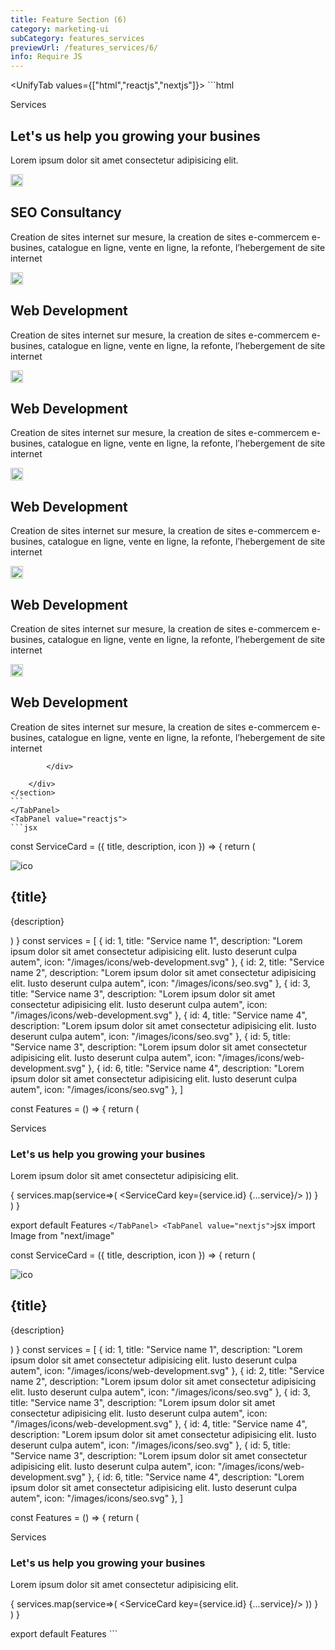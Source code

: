 ```yaml
---
title: Feature Section (6)
category: marketing-ui
subCategory: features_services
previewUrl: /features_services/6/
info: Require JS
---
```


<UnifyTab values={["html","reactjs","nextjs"]}>
    <TabPanel value="html">
    ```html
    <section class="py-20">
        <div class="max-w-7xl mx-auto px-5 sm:px-10 md:px-12 lg:px-5 flex flex-col items-start gap-10 xl:gap-14">
            <div class="flex flex-col gap-5">
                <div class="space-y-4 max-w-xl">
                    <span class="rounded-lg bg-blue-50 dark:bg-gray-900 px-2.5 py-1 text-xs font-semibold tracking-wide text-blue-800 dark:text-gray-100">Services</span>
                    <h1 class="text-3xl font-semibold text-blue-950 dark:text-gray-200 md:text-4xl xl:text-5xl leading-tight">Let's us help you growing your busines</h1>
                </div>
                <p class="text-gray-700 dark:text-gray-300">Lorem ipsum dolor sit amet consectetur adipisicing
                    elit.</p>
            </div>
            <div class="grid sm:grid-cols-2 lg:grid-cols-3 gap-8 sm:items-stretch">
                <div
                    class="rounded-lg h-auto flex flex-col p-6 md:p-8 bg-gray-100 dark:bg-gray-900">
                    <div class="p-2 rounded-md bg-gray-200 dark:bg-gray-800 w-max">
                        <div
                            class="w-12 h-12 flex items-center justify-center">
                            <img src="/images/icons/seo.svg" alt="ico"
                                class="w-auto h-10" width="20">
                        </div>
                    </div>
                    <div class="space-y-5 mt-6">
                        <h2 class="text-xl relative  font-semibold text-gray-900 dark:text-white">SEO Consultancy</h2>
                        <p class="text-gray-700 dark:text-gray-300 text-justify line-clamp-3">
                            Creation de sites internet sur mesure, la creation de sites e-commercem e-busines,
                            catalogue en ligne, vente en ligne, la refonte, l’hebergement de site internet
                        </p>
                    </div>
                </div>
                <div
                    class="rounded-lg h-auto flex flex-col p-6 md:p-8 bg-gray-100 dark:bg-gray-900">
                    <div class="p-2 rounded-md bg-gray-200 dark:bg-gray-800 w-max">
                        <div
                            class="w-12 h-12 flex items-center justify-center">
                            <img src="/images/icons/web-development.svg" alt="ico"
                                class="w-auto h-10" width="20">
                        </div>
                    </div>
                    <div class="space-y-5 mt-6">
                        <h2 class="text-xl relative  font-semibold text-gray-900 dark:text-white">Web Development</h2>
                        <p class="text-gray-700 dark:text-gray-300 text-justify line-clamp-3">
                            Creation de sites internet sur mesure, la creation de sites e-commercem e-busines,
                            catalogue en ligne, vente en ligne, la refonte, l’hebergement de site internet
                        </p>
                    </div>
                </div>
                <div
                    class="rounded-lg h-auto flex flex-col p-6 md:p-8 bg-gray-100 dark:bg-gray-900">
                    <div class="p-2 rounded-md bg-gray-200 dark:bg-gray-800 w-max">
                        <div
                            class="w-12 h-12 flex items-center justify-center">
                            <img src="/images/icons/web-development.svg" alt="ico"
                                class="w-auto h-10" width="20">
                        </div>
                    </div>
                    <div class="space-y-5 mt-6">
                        <h2 class="text-xl relative  font-semibold text-gray-900 dark:text-white">Web Development</h2>
                        <p class="text-gray-700 dark:text-gray-300 text-justify line-clamp-3">
                            Creation de sites internet sur mesure, la creation de sites e-commercem e-busines,
                            catalogue en ligne, vente en ligne, la refonte, l’hebergement de site internet
                        </p>
                    </div>
                </div>
                <div
                    class="rounded-lg h-auto flex flex-col p-6 md:p-8 bg-gray-100 dark:bg-gray-900">
                    <div class="p-2 rounded-md bg-gray-200 dark:bg-gray-800 w-max">
                        <div
                            class="w-12 h-12 flex items-center justify-center">
                            <img src="/images/icons/web-development.svg" alt="ico"
                                class="w-auto h-10" width="20">
                        </div>
                    </div>
                    <div class="space-y-5 mt-6">
                        <h2 class="text-xl relative  font-semibold text-gray-900 dark:text-white">Web Development</h2>
                        <p class="text-gray-700 dark:text-gray-300 text-justify line-clamp-3">
                            Creation de sites internet sur mesure, la creation de sites e-commercem e-busines,
                            catalogue en ligne, vente en ligne, la refonte, l’hebergement de site internet
                        </p>
                    </div>
                </div>
                <div
                    class="rounded-lg h-auto flex flex-col p-6 md:p-8 bg-gray-100 dark:bg-gray-900">
                    <div class="p-2 rounded-md bg-gray-200 dark:bg-gray-800 w-max">
                        <div
                            class="w-12 h-12 flex items-center justify-center">
                            <img src="/images/icons/web-development.svg" alt="ico"
                                class="w-auto h-10" width="20">
                        </div>
                    </div>
                    <div class="space-y-5 mt-6">
                        <h2 class="text-xl relative  font-semibold text-gray-900 dark:text-white">Web Development</h2>
                        <p class="text-gray-700 dark:text-gray-300 text-justify line-clamp-3">
                            Creation de sites internet sur mesure, la creation de sites e-commercem e-busines,
                            catalogue en ligne, vente en ligne, la refonte, l’hebergement de site internet
                        </p>
                    </div>
                </div>
                <div
                    class="rounded-lg h-auto flex flex-col p-6 md:p-8 bg-gray-100 dark:bg-gray-900">
                    <div class="p-2 rounded-md bg-gray-200 dark:bg-gray-800 w-max">
                        <div
                            class="w-12 h-12 flex items-center justify-center">
                            <img src="/images/icons/web-development.svg" alt="ico"
                                class="w-auto h-10" width="20">
                        </div>
                    </div>
                    <div class="space-y-5 mt-6">
                        <h2 class="text-xl relative  font-semibold text-gray-900 dark:text-white">Web Development</h2>
                        <p class="text-gray-700 dark:text-gray-300 text-justify line-clamp-3">
                            Creation de sites internet sur mesure, la creation de sites e-commercem e-busines,
                            catalogue en ligne, vente en ligne, la refonte, l’hebergement de site internet
                        </p>
                    </div>
                </div>

            </div>

        </div>
    </section>
    ```
    </TabPanel>
    <TabPanel value="reactjs">
    ```jsx
const ServiceCard = ({ title, description, icon }) => {
    return (
        <div className="rounded-lg h-auto flex flex-col p-6 md:p-8 bg-gray-100 dark:bg-gray-900">
            <div className="p-2 rounded-md bg-gray-200 dark:bg-gray-800 w-max">
                <div className="w-12 h-12 flex items-center justify-center">
                    <img src={icon} alt="ico" className="w-auto h-10" width={20} />
                </div>
            </div>
            <div className="space-y-5 mt-6">
                <h2 className="text-xl relative  font-semibold text-gray-900 dark:text-white">
                    {title}
                </h2>
                <p className="text-gray-700 dark:text-gray-300 text-justify line-clamp-3">
                    {description}
                </p>
            </div>
        </div>
    )
}
const services = [
    {
        id: 1,
        title: "Service name 1",
        description: "Lorem ipsum dolor sit amet consectetur adipisicing elit. Iusto deserunt culpa autem",
        icon: "/images/icons/web-development.svg"
    },
    {
        id: 2,
        title: "Service name 2",
        description: "Lorem ipsum dolor sit amet consectetur adipisicing elit. Iusto deserunt culpa autem",
        icon: "/images/icons/seo.svg"
    },
    {
        id: 3,
        title: "Service name 3",
        description: "Lorem ipsum dolor sit amet consectetur adipisicing elit. Iusto deserunt culpa autem",
        icon: "/images/icons/web-development.svg"
    },
    {
        id: 4,
        title: "Service name 4",
        description: "Lorem ipsum dolor sit amet consectetur adipisicing elit. Iusto deserunt culpa autem",
        icon: "/images/icons/seo.svg"
    },
    {
        id: 5,
        title: "Service name 3",
        description: "Lorem ipsum dolor sit amet consectetur adipisicing elit. Iusto deserunt culpa autem",
        icon: "/images/icons/web-development.svg"
    },
    {
        id: 6,
        title: "Service name 4",
        description: "Lorem ipsum dolor sit amet consectetur adipisicing elit. Iusto deserunt culpa autem",
        icon: "/images/icons/seo.svg"
    },
]

const Features = () => {
    return (
        <section className="py-20">
            <div className="max-w-7xl mx-auto px-5 sm:px-10 md:px-12 lg:px-5 flex flex-col items-start gap-10 xl:gap-14">
                <div className="flex flex-col gap-5">
                    <div className="space-y-4 max-w-xl">
                        <span className="rounded-lg bg-blue-50 dark:bg-gray-900 px-2.5 py-1 text-xs font-semibold tracking-wide text-blue-800 dark:text-gray-100">Services</span>
                        <h1 className="text-3xl font-semibold text-blue-950 dark:text-gray-200 md:text-4xl xl:text-5xl leading-tight">Let's us help you growing your busines</h1>
                    </div>
                    <p className="text-gray-700 dark:text-gray-300">Lorem ipsum dolor sit amet consectetur adipisicing
                        elit.</p>
                </div>
                <div className="grid sm:grid-cols-2 lg:grid-cols-3 gap-8 sm:items-stretch">
                    {
                        services.map(service=>(
                            <ServiceCard key={service.id} {...service}/>
                        ))
                    }
                </div>
            </div>
        </section>
    )
}

export default Features
    ```
    </TabPanel>
    <TabPanel value="nextjs">
    ```jsx
import Image from "next/image"

const ServiceCard = ({ title, description, icon }) => {
    return (
        <div className="rounded-lg h-auto flex flex-col p-6 md:p-8 bg-gray-100 dark:bg-gray-900">
            <div className="p-2 rounded-md bg-gray-200 dark:bg-gray-800 w-max">
                <div className="w-12 h-12 flex items-center justify-center">
                    <Image src={icon} alt="ico" className="w-auto h-10" width={20} height={20} />
                </div>
            </div>
            <div className="space-y-5 mt-6">
                <h2 className="text-xl relative  font-semibold text-gray-900 dark:text-white">
                    {title}
                </h2>
                <p className="text-gray-700 dark:text-gray-300 text-justify line-clamp-3">
                    {description}
                </p>
            </div>
        </div>
    )
}
const services = [
    {
        id: 1,
        title: "Service name 1",
        description: "Lorem ipsum dolor sit amet consectetur adipisicing elit. Iusto deserunt culpa autem",
        icon: "/images/icons/web-development.svg"
    },
    {
        id: 2,
        title: "Service name 2",
        description: "Lorem ipsum dolor sit amet consectetur adipisicing elit. Iusto deserunt culpa autem",
        icon: "/images/icons/seo.svg"
    },
    {
        id: 3,
        title: "Service name 3",
        description: "Lorem ipsum dolor sit amet consectetur adipisicing elit. Iusto deserunt culpa autem",
        icon: "/images/icons/web-development.svg"
    },
    {
        id: 4,
        title: "Service name 4",
        description: "Lorem ipsum dolor sit amet consectetur adipisicing elit. Iusto deserunt culpa autem",
        icon: "/images/icons/seo.svg"
    },
    {
        id: 5,
        title: "Service name 3",
        description: "Lorem ipsum dolor sit amet consectetur adipisicing elit. Iusto deserunt culpa autem",
        icon: "/images/icons/web-development.svg"
    },
    {
        id: 6,
        title: "Service name 4",
        description: "Lorem ipsum dolor sit amet consectetur adipisicing elit. Iusto deserunt culpa autem",
        icon: "/images/icons/seo.svg"
    },
]

const Features = () => {
    return (
        <section className="py-20">
            <div className="max-w-7xl mx-auto px-5 sm:px-10 md:px-12 lg:px-5 flex flex-col items-start gap-10 xl:gap-14">
                <div className="flex flex-col gap-5">
                    <div className="space-y-4 max-w-xl">
                        <span className="rounded-lg bg-blue-50 dark:bg-gray-900 px-2.5 py-1 text-xs font-semibold tracking-wide text-blue-800 dark:text-gray-100">Services</span>
                        <h1 className="text-3xl font-semibold text-blue-950 dark:text-gray-200 md:text-4xl xl:text-5xl leading-tight">Let's us help you growing your busines</h1>
                    </div>
                    <p className="text-gray-700 dark:text-gray-300">Lorem ipsum dolor sit amet consectetur adipisicing
                        elit.</p>
                </div>
                <div className="grid sm:grid-cols-2 lg:grid-cols-3 gap-8 sm:items-stretch">
                    {
                        services.map(service=>(
                            <ServiceCard key={service.id} {...service}/>
                        ))
                    }
                </div>
            </div>
        </section>
    )
}

export default Features
    ```
    </TabPanel>
</UnifyTab>
